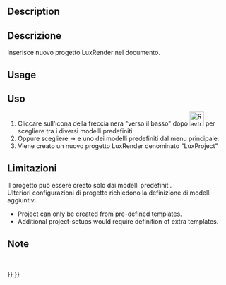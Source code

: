 <languages/>

<div class="mw-translate-fuzzy">
{{Docnav/it|[[Raytracing_New/it|Nuovo progetto Pov-Ray]]|[[Raytracing_InsertPart/it|Inserisci parte]]|[[Raytracing_Workbench/it|Raytracing]]|IconL=Raytracing_New.png|IconC=Workbench_Raytracing.svg|IconR=Raytracing_InsertPart.png}}
</div>

<div class="mw-translate-fuzzy">
{{GuiCommand/it|Name=Raytracing Lux|Name/it=Raytracing Lux|MenuLocation=Raytracing → Nuovo progetto Lux‏‎render||Workbenches=[[Raytracing_Workbench/it|Raytracing]]|Shortcut=|SeeAlso=}}
</div>

==Description==

<div class="mw-translate-fuzzy">
==Descrizione==
Inserisce nuovo progetto LuxRender nel documento.
</div>

==Usage==

<div class="mw-translate-fuzzy">
==Uso==
#Cliccare sull'icona della freccia nera "verso il basso" dopo [[Image:Raytracing_Lux.png|32px]] per scegliere tra i diversi modelli predefiniti
#Oppure scegliere {{KEY| Raytracing}}  →  {{KEY| Nuovo progetto Luxrender}} e uno dei modelli predefiniti dal menu principale.
#Viene creato un nuovo progetto LuxRender denominato "LuxProject"
</div>

<div class="mw-translate-fuzzy">
==Limitazioni==
Il progetto può essere creato solo dai modelli predefiniti.
<br />
Ulteriori configurazioni di progetto richiedono la definizione di modelli aggiuntivi.
</div>

* Project can only be created from pre-defined templates.
* Additional project-setups would require definition of extra templates.

<div class="mw-translate-fuzzy">
==Note==
<br />
</div>


<div class="mw-translate-fuzzy">
{{Docnav/it|[[Raytracing_New/it|Nuovo progetto Pov-Ray]]|[[Raytracing_InsertPart/it|Inserisci parte]]|[[Raytracing_Workbench/it|Raytracing]]|IconL=Raytracing_New.png|IconC=Workbench_Raytracing.svg|IconR=Raytracing_InsertPart.png}}
</div>

{{Raytracing_Tools_navi{{#translation:}}}}
{{Userdocnavi{{#translation:}}}}